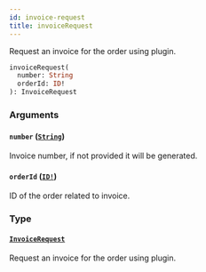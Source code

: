```yaml
---
id: invoice-request
title: invoiceRequest
---
```


Request an invoice for the order using plugin.

```graphql
invoiceRequest(
  number: String
  orderId: ID!
): InvoiceRequest

```

### Arguments

#### `number` ([`String`](/developer/api-reference/scalars/string))

Invoice number, if not provided it will be generated.

#### `orderId` ([`ID!`](/developer/api-reference/scalars/id))

ID of the order related to invoice.

### Type

#### [`InvoiceRequest`](/developer/api-reference/objects/invoice-request)

Request an invoice for the order using plugin.
